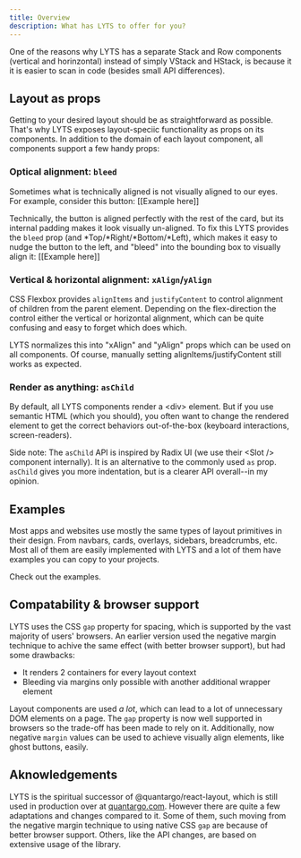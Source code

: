 ```yaml
---
title: Overview
description: What has LYTS to offer for you?
---
```



One of the reasons why LYTS has a separate Stack and Row components (vertical and horinzontal) instead of simply VStack and HStack, is because it it is easier to scan in code (besides small API differences).

## Layout as props

Getting to your desired layout should be as straightforward as possible. That's why LYTS exposes layout-speciic functionality as props on its components. In addition to the domain of each layout component, all components support a few handy props:

### Optical alignment: `bleed`

Sometimes what is technically aligned is not visually aligned to our eyes. For example, consider this button:
[[Example here]]

Technically, the button is aligned perfectly with the rest of the card, but its internal padding makes it look visually un-aligned. To fix this LYTS provides the `bleed` prop (and *Top/*Right/*Bottom/*Left), which makes it easy to nudge the button to the left, and "bleed" into the bounding box to visually align it:
[[Example here]]

### Vertical & horizontal alignment: `xAlign`/`yAlign`

CSS Flexbox provides `alignItems` and `justifyContent` to control alignment of children from the parent element. Depending on the flex-direction the control either the vertical or horizontal alignment, which can be quite confusing and easy to forget which does which.

LYTS normalizes this into "xAlign" and "yAlign" props which can be used on all components. Of course, manually setting alignItems/justifyContent still works as expected.

### Render as anything: `asChild`

By default, all LYTS components render a \<div> element. But if you use semantic HTML (which you should), you often want to change the rendered element to get the correct behaviors out-of-the-box (keyboard interactions, screen-readers).

Side note: The `asChild` API is inspired by Radix UI (we use their \<Slot /> component internally). It is an alternative to the commonly used `as` prop. `asChild` gives you more indentation, but is a clearer API overall--in my opinion.

## Examples

Most apps and websites use mostly the same types of layout primitives in their design. From navbars, cards, overlays, sidebars, breadcrumbs, etc. Most all of them are easily implemented with LYTS and a lot of them have examples you can copy to your projects.

Check out the examples.

## Compatability & browser support

LYTS uses the CSS `gap` property for spacing, which is supported by the vast majority of users' browsers. An earlier version used the negative margin technique to achive the same effect (with better browser support), but had some drawbacks:

- It renders 2 containers for every layout context
- Bleeding via margins only possible with another additional wrapper element

Layout components are used *a lot*, which can lead to a lot of unnecessary DOM elements on a page. The `gap` property is now well supported in browsers so the trade-off has been made to rely on it. Additionally, now negative `margin` values can be used to achieve visually align elements, like ghost buttons, easily.

## Aknowledgements

LYTS is the spiritual successor of @quantargo/react-layout, which is still used in production over at [quantargo.com](https://www.quantargo.com/dashboard/courses). However there are quite a few adaptations and changes compared to it. Some of them, such moving from the negative margin technique to using native CSS `gap` are because of better browser support. Others, like the API changes, are based on extensive usage of the library.
